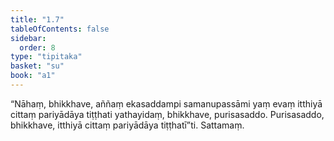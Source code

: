 ```yaml
---
title: "1.7"
tableOfContents: false
sidebar:
  order: 8
type: "tipitaka"
basket: "su"
book: "a1"
---
```



<DynamicBreadcrumb />

<Division number="7" book="a1">

<Paragraph number="15" book="a1">
“Nāhaṃ, bhikkhave, aññaṃ ekasaddampi samanupassāmi yaṃ evaṃ itthiyā cittaṃ pariyādāya tiṭṭhati yathayidaṃ, bhikkhave, purisasaddo. Purisasaddo, bhikkhave, itthiyā cittaṃ pariyādāya tiṭṭhatī”ti.

</Paragraph>
</Division>

<Paragraph number="16" type="center" book="a1">
Sattamaṃ.
</Paragraph>